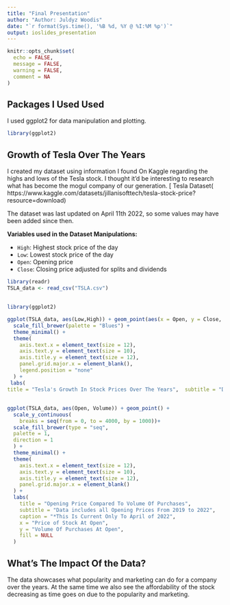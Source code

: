 ```yaml
---
title: "Final Presentation"
author: "Author: Juldyz Woodis"
date: "`r format(Sys.time(), '%B %d, %Y @ %I:%M %p')`"
output: ioslides_presentation
---
```


```r
knitr::opts_chunk$set(
  echo = FALSE,
  message = FALSE,
  warning = FALSE,
  comment = NA
)
```

## Packages I Used Used

I used ggplot2 for data manipulation and plotting.

```r
library(ggplot2)
```


## Growth of Tesla Over The Years

I created my dataset using information I found On Kaggle regarding the highs and lows of the Tesla stock. I thought it'd be interesting to research what has become the mogul company of our generation.  [ Tesla Dataset( https://www.kaggle.com/datasets/jillanisofttech/tesla-stock-price?resource=download)

The dataset was last updated on April 11th 2022, so some values may have been added since then. 

**Variables used in the Dataset Manipulations:**

* `High`: Highest stock price of the day
* `Low`: Lowest stock price of the day
* `Open`: Opening price
* `Close`: Closing price adjusted for splits and dividends



```r
library(readr)
TSLA_data <- read_csv("TSLA.csv")

```

##


```r
library(ggplot2)

ggplot(TSLA_data, aes(Low,High)) + geom_point(aes(x = Open, y = Close, color = '#00BC59' )) + scale_x_discrete(labels = c("Highest Stock Price of The Day", "Lowest Stock Price of The Day")) +    scale_y_continuous(breaks = seq(from = 40, to = 1000, by = 150)) +
  scale_fill_brewer(palette = "Blues") +
  theme_minimal() +
  theme(
    axis.text.x = element_text(size = 12),
    axis.text.y = element_text(size = 10),
    axis.title.y = element_text(size = 12),
    panel.grid.major.x = element_blank(),
    legend.position = "none"
  ) +
 labs(
title = "Tesla's Growth In Stock Prices Over The Years",  subtitle = "Data includes Stock Dates From 2019 To 2022")
```


##

```r
ggplot(TSLA_data, aes(Open, Volume)) + geom_point() +
  scale_y_continuous(
    breaks = seq(from = 0, to = 4000, by = 1000))+
  scale_fill_brewer(type = "seq",
  palette = 1,
  direction = 1
  ) +
  theme_minimal() +
  theme(
    axis.text.x = element_text(size = 12),
    axis.text.y = element_text(size = 10),
    axis.title.y = element_text(size = 12),
    panel.grid.major.x = element_blank()
  ) +
  labs(
    title = "Opening Price Compared To Volume Of Purchases",
    subtitle = "Data includes all Opening Prices From 2019 to 2022",
    caption = "*This Is Current Only To April of 2022",
    x = "Price of Stock At Open",
    y = "Volume Of Purchases At Open",
    fill = NULL
  )
```

## What's The Impact Of the Data?

The data showcases what popularity and marketing can do for a company over the years. At the same time we also see the affordability of the stock decreasing as time goes on due to the popularity and marketing. 
